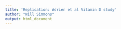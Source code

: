 ```yaml
---
title: 'Replication: Adrien et al Vitamin D study'
author: "Will Simmons"
output: html_document
---
```



